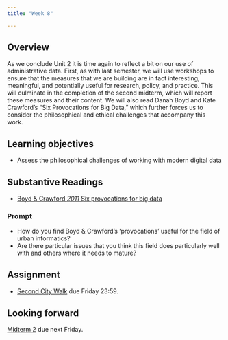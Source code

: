 ```yaml
---
title: "Week 8"

---
```


## Overview

As we conclude Unit 2 it is time again to reflect a bit on our use of administrative data. First, as with last semester, we will use workshops to ensure that the measures that we are building are in fact interesting, meaningful, and potentially useful for research, policy, and practice. This will culminate in the completion of the second midterm, which will report these measures and their content. We will also read Danah Boyd and Kate Crawford’s “Six Provocations for Big Data,” which further forces us to consider the philosophical and ethical challenges that accompany this work.

## Learning objectives

- Assess the philosophical challenges of working with modern digital data

## Substantive Readings 

- [Boyd & Crawford _2011_ Six provocations for big data](https://northeastern.instructure.com/courses/65223/files/6696695/download?wrap=1)

### Prompt 

- How do you find Boyd & Crawford’s ‘provocations’ useful for the field of urban informatics? 
- Are there particular issues that you think this field does particularly well with and others where it needs to mature?

## Assignment

- [Second City Walk](./city-walk-2.html) due Friday 23:59.


## Looking forward

[Midterm 2](./midterm-2.html) due next Friday. 

